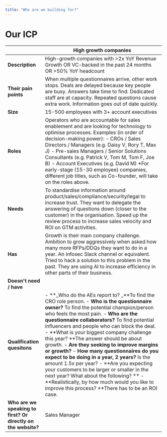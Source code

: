 ```yaml
---
title: "Who are we building for?"
---
```


# Our ICP

|                                                               | High growth companies                                                                                                                                                                                                                                                                                                                                                                                                                                                                                                                                                                                                                                                                                                                                              |
| ------------------------------------------------------------- | ------------------------------------------------------------------------------------------------------------------------------------------------------------------------------------------------------------------------------------------------------------------------------------------------------------------------------------------------------------------------------------------------------------------------------------------------------------------------------------------------------------------------------------------------------------------------------------------------------------------------------------------------------------------------------------------------------------------------------------------------------------------ |
| **Description**                                               | High-growth companies with \>2x YoY Revenue Growth OR VC-backed in the past 24 months OR \>50% YoY headcount                                                                                                                                                                                                                                                                                                                                                                                                                                                                                                                                                                                                                                                       |
| **Their pain points**                                         | When multiple questionnaires arrive, other work stops. Deals are delayed because key people are busy. Answers take time to find. Dedicated staff are at capacity. Repeated questions cause extra work. Information goes out of date quickly.                                                                                                                                                                                                                                                                                                                                                                                                                                                                                                                       |
| **Size**                                                      | 15-500 employees with 3\+ account executives                                                                                                                                                                                                                                                                                                                                                                                                                                                                                                                                                                                                                                                                                                                       |
| **Roles**                                                     | Operators who are accountable for sales enablement and are looking for technology to optimise processes.  Examples (in order of decision-making power):  - CROs / Sales Directors / Managers (e.g. Daisy V, Rory T, Max J) - Pre-sales Managers / Senior Solutions Consultants (e.g. Patrick V, Tom M, Tom F, Joe B) - Account Executives (e.g. David M)  \*For early-stage (15-30 employee) companies, different job titles, such as Co-founder, will take on the roles above.                                                                                                                                                                                                                                                                                    |
| **Needs**                                                     | To standardise information around product/sales/compliance/security/legal to increase trust.  They want to delegate the answering of questions down (closer to the customer) in the organisation.  Speed up the review process to increase sales velocity and ROI on GTM activities.                                                                                                                                                                                                                                                                                                                                                                                                                                                                               |
| **Has**                                                       | Growth is their main company challenge.  Ambition to grow aggressively when asked how many more RFPs/DDQs they want to do in a year.  An infosec Slack channel or equivalent.  Tried to hack a solution to this problem in the past.  They are using AI to increase efficiency in other parts of their business.                                                                                                                                                                                                                                                                                                                                                                                                                                                   |
| **Doesn't need / have**                                       |                                                                                                                                                                                                                                                                                                                                                                                                                                                                                                                                                                                                                                                                                                                                                                    |
| **Qualification quesitons**                                   | - **_Who do the AEs report to? _**To find the CRO role person. - **Who is the questionnaire owner?** To find the potential champion/person who feels the most pain. - **Who are the questionnaire collaborators?** To find potential influencers and people who can block the deal. - **What is your biggest company challenge this year? **The answer should be about growth. - **Are they seeking to improve margins or growth?**   - **How many questionnaires do you expect to be doing in a year, 2 years?** Is the amount 1.5x per year?   - **Are you expecting your customers to be larger or smaller in the next year? What about the following? ** - **Realistically, by how much would you like to improve this process? **There has to be an ROI case. |
| **Who are we speaking to first? Or directly on the website?** | Sales Manager                                                                                                                                                                                                                                                                                                                                                                                                                                                                                                                                                                                                                                                                                                                                                      |